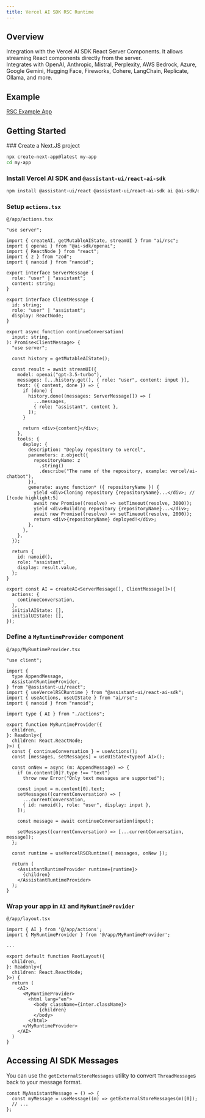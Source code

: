 ```yaml
---
title: Vercel AI SDK RSC Runtime
---
```


## Overview

Integration with the Vercel AI SDK React Server Components. It allows streaming React components directly from the server.  
Integrates with OpenAI, Anthropic, Mistral, Perplexity, AWS Bedrock, Azure, Google Gemini, Hugging Face, Fireworks, Cohere, LangChain, Replicate, Ollama, and more.

## Example

[RSC Example App](https://assistant-ui-rsc-example.vercel.app/)

## Getting Started


<Steps>
  <Step>
  ### Create a Next.JS project

```sh
npx create-next-app@latest my-app
cd my-app
```

  </Step>
  <Step>

### Install Vercel AI SDK and `@assistant-ui/react-ai-sdk`

```sh npm2yarn
npm install @assistant-ui/react @assistant-ui/react-ai-sdk ai @ai-sdk/openai zod nanoid
```

  </Step>
  <Step>

### Setup `actions.tsx`

`@/app/actions.tsx`

```tsx
"use server";

import { createAI, getMutableAIState, streamUI } from "ai/rsc";
import { openai } from "@ai-sdk/openai";
import { ReactNode } from "react";
import { z } from "zod";
import { nanoid } from "nanoid";

export interface ServerMessage {
  role: "user" | "assistant";
  content: string;
}

export interface ClientMessage {
  id: string;
  role: "user" | "assistant";
  display: ReactNode;
}

export async function continueConversation(
  input: string,
): Promise<ClientMessage> {
  "use server";

  const history = getMutableAIState();

  const result = await streamUI({
    model: openai("gpt-3.5-turbo"),
    messages: [...history.get(), { role: "user", content: input }],
    text: ({ content, done }) => {
      if (done) {
        history.done((messages: ServerMessage[]) => [
          ...messages,
          { role: "assistant", content },
        ]);
      }

      return <div>{content}</div>;
    },
    tools: {
      deploy: {
        description: "Deploy repository to vercel",
        parameters: z.object({
          repositoryName: z
            .string()
            .describe("The name of the repository, example: vercel/ai-chatbot"),
        }),
        generate: async function* ({ repositoryName }) {
          yield <div>Cloning repository {repositoryName}...</div>; // [!code highlight:5]
          await new Promise((resolve) => setTimeout(resolve, 3000));
          yield <div>Building repository {repositoryName}...</div>;
          await new Promise((resolve) => setTimeout(resolve, 2000));
          return <div>{repositoryName} deployed!</div>;
        },
      },
    },
  });

  return {
    id: nanoid(),
    role: "assistant",
    display: result.value,
  };
}

export const AI = createAI<ServerMessage[], ClientMessage[]>({
  actions: {
    continueConversation,
  },
  initialAIState: [],
  initialUIState: [],
});
```

  </Step>
  <Step>

### Define a `MyRuntimeProvider` component

`@/app/MyRuntimeProvider.tsx`

```tsx
"use client";

import {
  type AppendMessage,
  AssistantRuntimeProvider,
} from "@assistant-ui/react";
import { useVercelRSCRuntime } from "@assistant-ui/react-ai-sdk";
import { useActions, useUIState } from "ai/rsc";
import { nanoid } from "nanoid";

import type { AI } from "./actions";

export function MyRuntimeProvider({
  children,
}: Readonly<{
  children: React.ReactNode;
}>) {
  const { continueConversation } = useActions();
  const [messages, setMessages] = useUIState<typeof AI>();

  const onNew = async (m: AppendMessage) => {
    if (m.content[0]?.type !== "text")
      throw new Error("Only text messages are supported");

    const input = m.content[0].text;
    setMessages((currentConversation) => [
      ...currentConversation,
      { id: nanoid(), role: "user", display: input },
    ]);

    const message = await continueConversation(input);

    setMessages((currentConversation) => [...currentConversation, message]);
  };

  const runtime = useVercelRSCRuntime({ messages, onNew });

  return (
    <AssistantRuntimeProvider runtime={runtime}>
      {children}
    </AssistantRuntimeProvider>
  );
}
```

  </Step>
  <Step>

### Wrap your app in `AI` and `MyRuntimeProvider`

`@/app/layout.tsx`

```tsx {1-2,12-13,19-20}
import { AI } from '@/app/actions';
import { MyRuntimeProvider } from '@/app/MyRuntimeProvider';

...

export default function RootLayout({
  children,
}: Readonly<{
  children: React.ReactNode;
}>) {
  return (
    <AI>
      <MyRuntimeProvider>
        <html lang="en">
          <body className={inter.className}>
            {children}
          </body>
        </html>
      </MyRuntimeProvider>
    </AI>
  )
}
```

  </Step>
</Steps>

## Accessing AI SDK Messages

You can use the `getExternalStoreMessages` utility to convert `ThreadMessage`s back to your message format.

```tsx
const MyAssistantMessage = () => {
  const myMessage = useMessage((m) => getExternalStoreMessages(m)[0]);
  // ...
};
```
